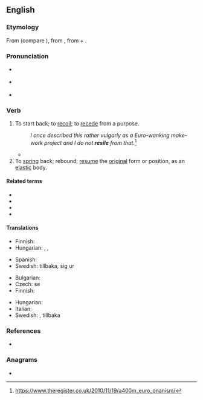 ==English==
{{was wotd|2009|May|3}}

===Etymology===
{{root|en|ine-pro|*sel-}}
From {{etyl|frm|en}} {{m|frm|resiler}} (compare {{cog|fr|résilier}}), from {{etyl|la|en}} {{m|la|resiliō||spring back}}, from {{m|la|re-||back}} + {{m|la|saliō||I jump}}.

===Pronunciation===
* {{a|UK}} {{IPA|en|/ɹɪˈzaɪl/}}
* {{a|US}} {{IPA|en|/ɹəˈzaɪl/|/ɹiˈzaɪl/}}
* {{audio|en|en-us-resile.ogg|Audio (US)}}

===Verb===
{{en-verb}}

# To start back; to [[recoil]]; to [[recede]] from a purpose.
#: ''I once described this rather vulgarly as a Euro-wanking make-work project and I do not '''resile''' from that.''<ref>https://www.theregister.co.uk/2010/11/19/a400m_euro_onanism/</ref>
#* {{quote-book
|en
|year=2007
|author=David Pollard et al.
|title=Constitutional and Administrative Law: Text with Materials
|isbn=019928637X
|page=594
|passage=If a legitimate expectation is established, it must be unfair for the public authority to '''resile''' from giving effect to that expectation, unless the wider interests of the public require that the public authority '''resiles''' in order properly to protect those wider interests.}}
# To [[spring]] back; rebound; [[resume]] the [[original]] form or position, as an [[elastic]] body.

====Related terms====
* {{l|en|resiliency}}
* {{l|en|resilient}}
* {{l|en|resilience}}
* {{l|en|result}}

====Translations====
{{trans-top|to start back; recoil}}
* Finnish: {{t+|fi|vetäytyä}}
* Hungarian: {{t+|hu|visszalép}}, {{t+|hu|meghátrál}}, {{t+|hu|eláll}}
{{trans-mid}}
* Spanish: {{t+|es|retroceder}}
* Swedish: {{t+|sv|rygga}} tillbaka, {{t+|sv|dra}} sig ur
{{trans-bottom}}

{{trans-top|to spring back; rebound}}
* Bulgarian: {{t+|bg|отскачам}}
* Czech: {{t+|cs|vrátit}} se
* Finnish: {{t|fi|palautua}}
{{trans-mid}}
* Hungarian: {{t+|hu|visszapattan}}
* Italian: {{t+|it|retrocedere}}
* Swedish: {{t|sv|rekylera}}, {{t+|sv|studsa}} tillbaka
{{trans-bottom}}

===References===
* {{R:Webster 1913}}

===Anagrams===
* {{anagrams|en|a=eeilrs|Eilers|Eisler|Leiers|Leiser|Lieser|relies}}